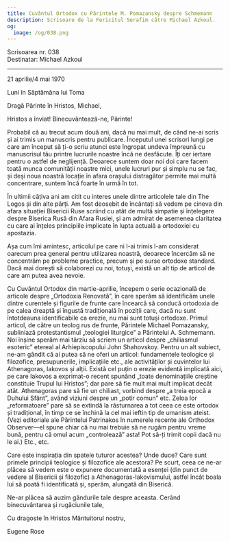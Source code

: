 ```yaml
---
title: Cuvântul Ortodox cu Părintele M. Pomazansky despre Schmemann
description: Scrisoare de la Fericitul Serafim către Michael Azkoul.
og:
  image: /og/038.png
---
```


<div style={{textAlign:'right', fontFamily:'monospace'}}>Scrisoarea nr. 038</div>
<div style={{textAlign:'left', fontFamily:'monospace'}}>Destinatar: Michael Azkoul</div>

---

21 aprilie/4 mai 1970

Luni în Săptămâna lui Toma

Dragă Părinte în Hristos, Michael,

Hristos a înviat! Binecuvântează-ne, Părinte!

Probabil că au trecut acum două ani, dacă nu mai mult, de când ne-ai scris și ai trimis un manuscris pentru publicare. Începutul unei scrisori lungi pe care am început să ți-o scriu atunci este îngropat undeva împreună cu manuscrisul tău printre lucrurile noastre încă ne desfăcute. Îți cer iertare pentru o astfel de neglijență. Deoarece suntem doar noi doi care facem toată munca comunității noastre mici, unele lucruri pur și simplu nu se fac, și deși noua noastră locație în afara orașului distragător permite mai multă concentrare, suntem încă foarte în urmă în tot.

În ultimii câțiva ani am citit cu interes unele dintre articolele tale din The Logos și din alte părți. Am fost deosebit de încântați să vedem pe cineva din afara situației Bisericii Ruse scriind cu atât de multă simpatie și înțelegere despre Biserica Rusă din Afara Rusiei, și am admirat de asemenea claritatea cu care ai înțeles principiile implicate în lupta actuală a ortodoxiei cu apostazia.

Așa cum îmi amintesc, articolul pe care ni l-ai trimis l-am considerat oarecum prea general pentru utilizarea noastră, deoarece încercăm să ne concentrăm pe probleme practice, precum și pe surse ortodoxe standard. Dacă mai dorești să colaborezi cu noi, totuși, există un alt tip de articol de care am putea avea nevoie.

Cu Cuvântul Ortodox din martie-aprilie, începem o serie ocazională de articole despre „Ortodoxia Renovată”, în care sperăm să identificăm unele dintre curentele și figurile de frunte care încearcă să conducă ortodoxia de pe calea dreaptă și îngustă tradițională în poziții care, dacă nu sunt întotdeauna identificabile ca erezie, nu mai sunt totuși ortodoxe. Primul articol, de către un teolog rus de frunte, Părintele Michael Pomazansky, subliniază protestantismul „teologiei liturgice” a Părintelui A. Schmemann. Noi înșine sperăm mai târziu să scriem un articol despre „chiliasmul esoteric” etereal al Arhiepiscopului John Shahovskoy. Pentru un alt subiect, ne-am gândit că ai putea să ne oferi un articol: fundamentele teologice și filozofice, presupunerile, implicațiile etc., ale activităților și cuvintelor lui Athenagoras, Iakovos și alții. Există cel puțin o erezie evidentă implicată aici, pe care Iakovos a exprimat-o recent spunând „toate denominațiile creștine constituie Trupul lui Hristos”; dar pare să fie mult mai mult implicat decât atât. Athenagoras pare să fie un chiliast, vorbind despre „a treia epocă a Duhului Sfânt”, având viziuni despre un „potir comun” etc. Zeloa lor „reformatoare” pare să se extindă la răsturnarea a tot ceea ce este ortodox și tradițional, în timp ce se închină la cel mai ieftin tip de umanism ateist. (Vezi editoriale ale Părintelui Patrinakos în numerele recente ale Orthodox Observer—el spune chiar că nu mai trebuie să ne rugăm pentru vreme bună, pentru că omul acum „controlează” asta! Pot să-ți trimit copii dacă nu le ai.) Etc., etc.

Care este inspirația din spatele tuturor acestea? Unde duce? Care sunt primele principii teologice și filozofice ale acestora? Pe scurt, ceea ce ne-ar plăcea să vedem este o expunere documentată a esenței (din punct de vedere al Bisericii și filozofic) a Athenagoras-Iakovismului, astfel încât boala lui să poată fi identificată și, sperăm, alungată din Biserică.

Ne-ar plăcea să auzim gândurile tale despre aceasta. Cerând binecuvântarea și rugăciunile tale,

Cu dragoste în Hristos Mântuitorul nostru,

Eugene Rose